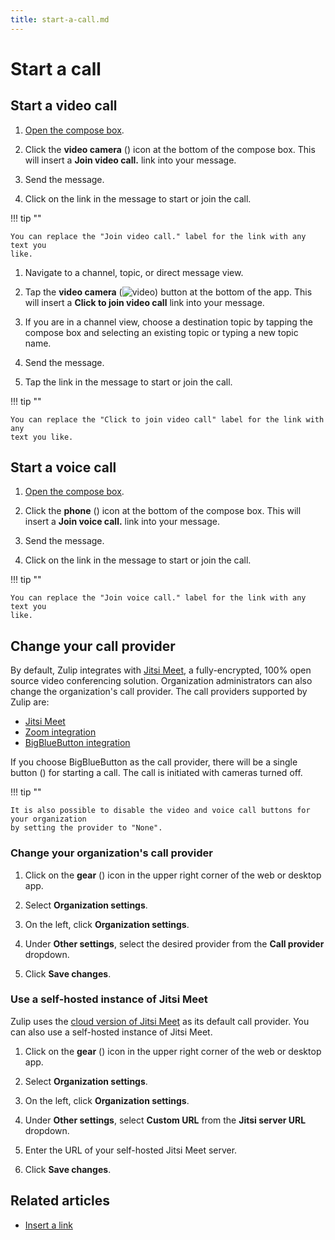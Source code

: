 ```yaml
---
title: start-a-call.md
---
```


# Start a call

## Start a video call

<Tabs>
<TabItem label="desktop-web">

1. [Open the compose box](/help/open-the-compose-box).




1. Click the **video camera** (<i class="zulip-icon zulip-icon-video-call"></i>)
   icon at the bottom of the compose box. This will insert a **Join video call.**
   link into your message.

1. Send the message.

1. Click on the link in the message to start or join the call.

!!! tip ""

    You can replace the "Join video call." label for the link with any text you
    like.

</TabItem>
<TabItem label="mobile">

1. Navigate to a channel, topic, or direct message view.

1. Tap the **video camera**
   (<img src="/static/images/help/mobile-video-icon.svg" alt="video" class="help-center-icon"/>)
   button at the bottom of the app. This will insert a **Click to join video call**
   link into your message.

1. If you are in a channel view, choose a destination topic by tapping the
   compose box and selecting an existing topic or typing a new topic name.

1. Send the message.

1. Tap the link in the message to start or join the call.

!!! tip ""

    You can replace the "Click to join video call" label for the link with any
    text you like.

</TabItem>
</Tabs>

## Start a voice call

<Tabs>
<TabItem label="desktop-web">

1. [Open the compose box](/help/open-the-compose-box).




1. Click the **phone** (<i class="zulip-icon zulip-icon-voice-call"></i>) icon
   at the bottom of the compose box. This will insert a **Join voice call.**
   link into your message.

1. Send the message.

1. Click on the link in the message to start or join the call.

!!! tip ""

    You can replace the "Join voice call." label for the link with any text you
    like.

</TabItem>
</Tabs>

## Change your call provider

By default, Zulip integrates with
[Jitsi Meet](https://jitsi.org/jitsi-meet/), a fully-encrypted, 100% open
source video conferencing solution. Organization administrators can also
change the organization's call provider. The call providers
supported by Zulip are:

* [Jitsi Meet](/integrations/doc/jitsi)
* [Zoom integration](/integrations/doc/zoom)
* [BigBlueButton integration](/integrations/doc/big-blue-button)

If you choose BigBlueButton as the call provider, there will be a single button
(<i class="fa fa-video-camera"></i>) for starting a call. The call is initiated
with cameras turned off.

!!! tip ""

    It is also possible to disable the video and voice call buttons for your organization
    by setting the provider to "None".

### Change your organization's call provider

<Tabs>
<TabItem label="instructions-for-all-platforms">

1. Click on the **gear** (<i class="zulip-icon zulip-icon-gear"></i>) icon in the upper
   right corner of the web or desktop app.

1. Select **Organization settings**.

1. On the left, click **Organization settings**.



1. Under **Other settings**, select the desired provider from the
   **Call provider** dropdown.


1. Click **Save changes**.

</TabItem>
</Tabs>

### Use a self-hosted instance of Jitsi Meet

Zulip uses the [cloud version of Jitsi Meet](https://meet.jit.si/)
as its default call provider. You can also use a self-hosted
instance of Jitsi Meet.

<Tabs>
<TabItem label="instructions-for-all-platforms">

1. Click on the **gear** (<i class="zulip-icon zulip-icon-gear"></i>) icon in the upper
   right corner of the web or desktop app.

1. Select **Organization settings**.

1. On the left, click **Organization settings**.



1. Under **Other settings**, select **Custom URL** from the
   **Jitsi server URL** dropdown.

1. Enter the URL of your self-hosted Jitsi Meet server.


1. Click **Save changes**.

</TabItem>
</Tabs>

[big-blue-button-configuration]: https://zulip.readthedocs.io/en/stable/production/video-calls.html#bigbluebutton
[zoom-configuration]: https://zulip.readthedocs.io/en/stable/production/video-calls.html#zoom

## Related articles

* [Insert a link](/help/insert-a-link)


